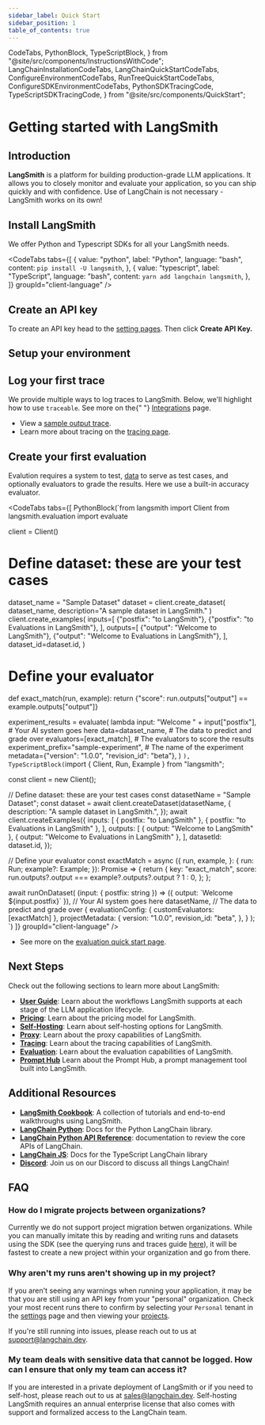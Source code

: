 ```yaml
---
sidebar_label: Quick Start
sidebar_position: 1
table_of_contents: true
---
```


  CodeTabs,
  PythonBlock,
  TypeScriptBlock,
} from "@site/src/components/InstructionsWithCode";
  LangChainInstallationCodeTabs,
  LangChainQuickStartCodeTabs,
  ConfigureEnvironmentCodeTabs,
  RunTreeQuickStartCodeTabs,
  ConfigureSDKEnvironmentCodeTabs,
  PythonSDKTracingCode,
  TypeScriptSDKTracingCode,
} from "@site/src/components/QuickStart";

# Getting started with LangSmith

## Introduction

**LangSmith** is a platform for building production-grade LLM applications. It allows you to closely monitor and evaluate your application, so you can ship quickly and with confidence. Use of LangChain is not necessary - LangSmith works on its own!

## Install LangSmith

We offer Python and Typescript SDKs for all your LangSmith needs.

<CodeTabs
  tabs={[
    {
      value: "python",
      label: "Python",
      language: "bash",
      content: `pip install -U langsmith`,
    },
    {
      value: "typescript",
      label: "TypeScript",
      language: "bash",
      content: `yarn add langchain langsmith`,
    },
  ]}
  groupId="client-language"
/>

## Create an API key

To create an API key head to the [setting pages](https://smith.langchain.com/settings). Then click **Create API Key.**

## Setup your environment

<ConfigureSDKEnvironmentCodeTabs />

## Log your first trace

<p>
  We provide multiple ways to log traces to LangSmith. Below, we'll highlight
  how to use <code>traceable</code>. See more on the{" "}
  <a href="./tracing/integrations">Integrations</a> page.
</p>
<CodeTabs
  tabs={[
    {
      value: "python",
      label: "Python",
      language: "python",
      content: PythonSDKTracingCode(),
    },
    {
      value: "typescript",
      label: "TypeScript",
      language: "typescript",
      content: TypeScriptSDKTracingCode(),
    },
  ]}
  groupId="client-language"
/>

- View a [sample output trace](https://smith.langchain.com/public/b37ca9b1-60cd-4a2a-817e-3c4e4443fdc0/r).
- Learn more about tracing on the [tracing page](/tracing).

## Create your first evaluation

Evalution requires a system to test, [data](evaluation/faq) to serve as test cases, and optionally evaluators to grade the results. Here we use a built-in accuracy evaluator.

<CodeTabs
  tabs={[
    PythonBlock(`from langsmith import Client
from langsmith.evaluation import evaluate

client = Client()

# Define dataset: these are your test cases

dataset_name = "Sample Dataset"
dataset = client.create_dataset(
dataset_name, description="A sample dataset in LangSmith."
)
client.create_examples(
inputs=[
{"postfix": "to LangSmith"},
{"postfix": "to Evaluations in LangSmith"},
],
outputs=[
{"output": "Welcome to LangSmith"},
{"output": "Welcome to Evaluations in LangSmith"},
],
dataset_id=dataset.id,
)

# Define your evaluator

def exact_match(run, example):
return {"score": run.outputs["output"] == example.outputs["output"]}

experiment_results = evaluate(
lambda input: "Welcome " + input["postfix"], # Your AI system goes here
data=dataset_name, # The data to predict and grade over
evaluators=[exact_match], # The evaluators to score the results
experiment_prefix="sample-experiment", # The name of the experiment
metadata={"version": "1.0.0", "revision_id": "beta"},
)
`),
TypeScriptBlock(`import { Client, Run, Example } from "langsmith";

const client = new Client();

// Define dataset: these are your test cases
const datasetName = "Sample Dataset";
const dataset = await client.createDataset(datasetName, {
description: "A sample dataset in LangSmith.",
});
await client.createExamples({
inputs: [
{ postfix: "to LangSmith" },
{ postfix: "to Evaluations in LangSmith" },
],
outputs: [
{ output: "Welcome to LangSmith" },
{ output: "Welcome to Evaluations in LangSmith" },
],
datasetId: dataset.id,
});

// Define your evaluator
const exactMatch = async ({
run,
example,
}: {
run: Run;
example?: Example;
}): Promise<EvaluationResult> => {
return {
key: "exact_match",
score: run.outputs?.output === example?.outputs?.output ? 1 : 0,
};
};

await runOnDataset(
(input: { postfix: string }) => ({ output: \`Welcome $\{input.postfix\}\` }), // Your AI system goes here
datasetName, // The data to predict and grade over
{
evaluationConfig: { customEvaluators: [exactMatch] },
projectMetadata: {
version: "1.0.0",
revision_id: "beta",
},
}
);
`)
]}
groupId="client-language"
/>

- See more on the [evaluation quick start page](/evaluation/quickstart).

## Next Steps

Check out the following sections to learn more about LangSmith:

- **[User Guide](/user_guide)**: Learn about the workflows LangSmith supports at each stage of the LLM application lifecycle.
- **[Pricing](/pricing)**: Learn about the pricing model for LangSmith.
- **[Self-Hosting](/category/self-hosting)**: Learn about self-hosting options for LangSmith.
- **[Proxy](/category/proxy)**: Learn about the proxy capabilities of LangSmith.
- **[Tracing](/tracing)**: Learn about the tracing capabilities of LangSmith.
- **[Evaluation](/evaluation)**: Learn about the evaluation capabilities of LangSmith.
- **[Prompt Hub](/category/prompt-hub)** Learn about the Prompt Hub, a prompt management tool built into LangSmith.

## Additional Resources

- **[LangSmith Cookbook](https://github.com/langchain-ai/langsmith-cookbook/tree/main)**: A collection of tutorials and end-to-end walkthroughs using LangSmith.
- **[LangChain Python](https://python.langchain.com/)**: Docs for the Python LangChain library.
- **[LangChain Python API Reference](https://api.python.langchain.com/)**: documentation to review the core APIs of LangChain.
- **[LangChain JS](https://js.langchain.com/docs/)**: Docs for the TypeScript LangChain library
- **[Discord](https://discord.gg/6adMQxSpJS)**: Join us on our Discord to discuss all things LangChain!

## FAQ

### How do I migrate projects between organizations?

Currently we do not support project migration betwen organizations. While you can manually imitate this by reading and writing runs and datasets using the SDK (see the querying runs and traces guide [here](/tracing/faq/querying_traces)), it will be fastest to create a new project within your organization and go from there.

### Why aren't my runs aren't showing up in my project?

If you aren't seeing any warnings when running your application, it may be that you are still using an API key from your "personal" organization. Check your most recent runs there to confirm by selecting your `Personal` tenant in the [settings](https://smith.langchain.com/settings) page and then viewing your [projects](https://smith.langchain.com/projects).

If you're still running into issues, please reach out to us at <a href="mailto:support@langchain.dev">support@langchain.dev</a>.

### My team deals with sensitive data that cannot be logged. How can I ensure that only my team can access it?

If you are interested in a private deployment of LangSmith or if you need to self-host, please reach out to us at <a href="mailto:sales@langchain.dev">sales@langchain.dev</a>. Self-hosting LangSmith requires an annual enterprise license that also comes with support and formalized access to the LangChain team.
